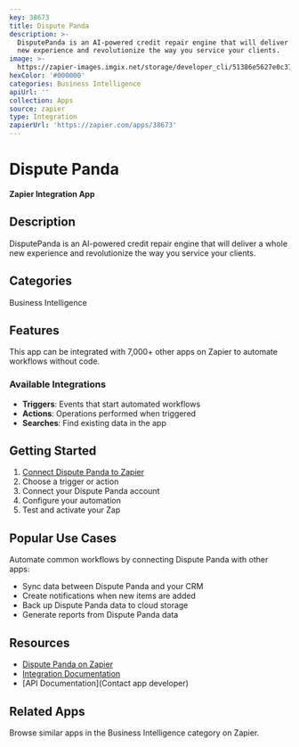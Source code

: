 ```yaml
---
key: 38673
title: Dispute Panda
description: >-
  DisputePanda is an AI-powered credit repair engine that will deliver a whole
  new experience and revolutionize the way you service your clients.
image: >-
  https://zapier-images.imgix.net/storage/developer_cli/51386e5627e0c3723b4b8d103b2866d6.png?auto=format%2Ccompress&ixlib=python-3.0.0&q=50
hexColor: '#000000'
categories: Business Intelligence
apiUrl: ''
collection: Apps
source: zapier
type: Integration
zapierUrl: 'https://zapier.com/apps/38673'
---
```

# Dispute Panda

**Zapier Integration App**

## Description

DisputePanda is an AI-powered credit repair engine that will deliver a whole new experience and revolutionize the way you service your clients.

## Categories

Business Intelligence

## Features

This app can be integrated with 7,000+ other apps on Zapier to automate workflows without code.

### Available Integrations

- **Triggers**: Events that start automated workflows
- **Actions**: Operations performed when triggered
- **Searches**: Find existing data in the app

## Getting Started

1. [Connect Dispute Panda to Zapier](https://zapier.com/apps/38673)
2. Choose a trigger or action
3. Connect your Dispute Panda account
4. Configure your automation
5. Test and activate your Zap

## Popular Use Cases

Automate common workflows by connecting Dispute Panda with other apps:

- Sync data between Dispute Panda and your CRM
- Create notifications when new items are added
- Back up Dispute Panda data to cloud storage
- Generate reports from Dispute Panda data

## Resources

- [Dispute Panda on Zapier](https://zapier.com/apps/38673)
- [Integration Documentation](https://zapier.com/apps/38673/integrations)
- [API Documentation](Contact app developer)

## Related Apps

Browse similar apps in the Business Intelligence category on Zapier.
